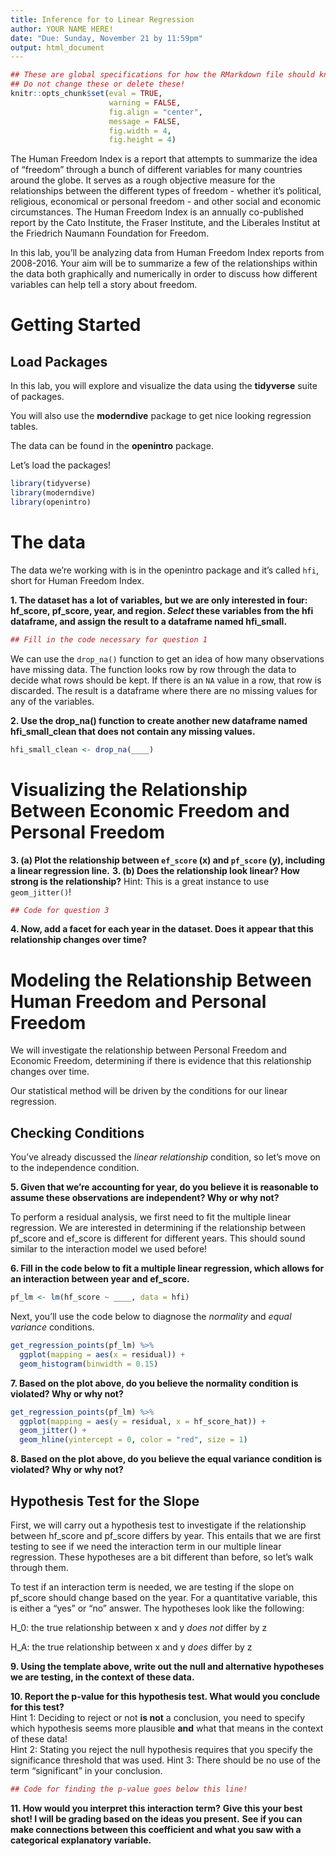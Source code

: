 ```yaml
---
title: Inference for to Linear Regression
author: YOUR NAME HERE!
date: "Due: Sunday, November 21 by 11:59pm"
output: html_document
---
```


```r
## These are global specifications for how the RMarkdown file should knit. 
## Do not change these or delete these!
knitr::opts_chunk$set(eval = TRUE,
                      warning = FALSE,
                      fig.align = "center", 
                      message = FALSE, 
                      fig.width = 4, 
                      fig.height = 4)
```

The Human Freedom Index is a report that attempts to summarize the idea of "freedom" through a bunch of different variables for many countries around the globe.
It serves as a rough objective measure for the relationships between the different types of freedom - whether it's political, religious, economical or personal freedom - and other social and economic circumstances.
The Human Freedom Index is an annually co-published report by the Cato Institute, the Fraser Institute, and the Liberales Institut at the Friedrich Naumann Foundation for Freedom.

In this lab, you'll be analyzing data from Human Freedom Index reports from 2008-2016.
Your aim will be to summarize a few of the relationships within the data both graphically and numerically in order to discuss how different variables can help tell a story about freedom.

# Getting Started

## Load Packages

In this lab, you will explore and visualize the data using the **tidyverse** suite of packages. 

You will also use the **moderndive** package to get nice looking regression tables. 

The data can be found in the **openintro** package.

Let's load the packages!

```r
library(tidyverse)
library(moderndive)
library(openintro)
```

# The data

The data we're working with is in the openintro package and it's called `hfi`, short for Human Freedom Index.

__1.  The dataset has **a lot** of variables, but we are only interested in four: hf_score, pf_score, year, and region. *Select* these variables from the hfi dataframe, and assign the result to a dataframe named hfi_small.__ 

```r
## Fill in the code necessary for question 1 

```


We can use the `drop_na()` function to get an idea of how many observations have missing data. The function looks row by row through the data to decide what rows should be kept. If there is an `NA` value in a row, that row is discarded. The result is a dataframe where there are no missing values for any of the variables. 

__2. Use the drop_na() function to create another new dataframe named hfi_small_clean that **does not** contain any missing values.__ 

```r
hfi_small_clean <- drop_na(____)

```

# Visualizing the Relationship Between Economic Freedom and Personal Freedom 

__3. (a) Plot the relationship between `ef_score` (x) and `pf_score` (y), including a linear regression line.__
__3. (b) Does the relationship look linear? How strong is the relationship?__
Hint: This is a great instance to use `geom_jitter()`!  
<!-- Your response goes here! Do not remove this line! -->


```r
## Code for question 3

```

__4. Now, add a facet for each year in the dataset. Does it appear that this relationship changes over time?__

<!-- Change your code from Question 4. Only your response goes here! -->


# Modeling the Relationship Between Human Freedom and Personal Freedom 

We will investigate the relationship between Personal Freedom and Economic 
Freedom, determining if there is evidence that this relationship changes over
time. 

Our statistical method will be driven by the conditions for our linear
regression. 

## Checking Conditions 

You've already discussed the *linear relationship* condition, so let's move on 
to the independence condition. 

__5. Given that we're accounting for year, do you believe it is reasonable to assume these observations are independent? Why or why not?__
<!-- Your response goes below this line! -->


To perform a residual analysis, we first need to fit the multiple linear 
regression. We are interested in determining if the relationship between 
pf_score and ef_score is different for different years. This should sound similar
to the interaction model we used before! 

__6. Fill in the code below to fit a multiple linear regression, which allows for an interaction between year and ef_score.__

```r
pf_lm <- lm(hf_score ~ ____, data = hfi)
```

Next, you'll use the code below to diagnose the *normality* and *equal variance* conditions. 

```r
get_regression_points(pf_lm) %>% 
  ggplot(mapping = aes(x = residual)) + 
  geom_histogram(binwidth = 0.15)
```

__7. Based on the plot above, do you believe the normality condition is violated? Why or why not?__
<!-- Your response goes here! Do not remove this line! -->



```r
get_regression_points(pf_lm) %>% 
  ggplot(mapping = aes(y = residual, x = hf_score_hat)) + 
  geom_jitter() + 
  geom_hline(yintercept = 0, color = "red", size = 1)

```

__8. Based on the plot above, do you believe the equal variance condition is violated? Why or why not?__
<!-- Your response goes here! Do not remove this line! -->



## Hypothesis Test for the Slope 

First, we will carry out a hypothesis test to investigate if the relationship
between hf_score and pf_score differs by year. This entails that we are first 
testing to see if we need the interaction term in our multiple linear 
regression. These hypotheses are a bit different than before, so let's walk
through them. 

To test if an interaction term is needed, we are testing if the slope on
pf_score should change based on the year. For a quantitative variable, this is
either a "yes" or "no" answer. The hypotheses look like the following:

H_0: the true relationship between x and y *does not* differ by z

H_A: the true relationship between x and y *does* differ by z


__9. Using the template above, write out the null and alternative hypotheses we are testing, in the context of these data.__   
<!-- Your response goes here! Do not remove this line! -->




__10. Report the p-value for this hypothesis test. What would you conclude for this test?__   
Hint 1: Deciding to reject or not **is not** a conclusion, you need to specify which hypothesis seems more plausible **and** what that means in the context of these data!   
Hint 2: Stating you reject the null hypothesis requires that you specify the significance threshold that was used.
Hint 3: There should be no use of the term "significant" in your conclusion. 
<!-- Your response goes here! Do not remove this line! -->



```r
## Code for finding the p-value goes below this line! 


```


__11. How would you interpret this interaction term?__
__Give this your best shot! I will be grading based on the ideas you present.__
__See if you can make connections between this coefficient and what you saw with a categorical explanatory variable.__
<!-- Your response goes here! Do not remove this line! -->



